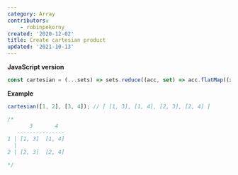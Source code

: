 ```yaml
---
category: Array
contributors:
    - robinpokorny
created: '2020-12-02'
title: Create cartesian product
updated: '2021-10-13'
---
```


**JavaScript version**

```js
const cartesian = (...sets) => sets.reduce((acc, set) => acc.flatMap((x) => set.map((y) => [...x, y])), [[]]);
```

**Example**

```js
cartesian([1, 2], [3, 4]); // [ [1, 3], [1, 4], [2, 3], [2, 4] ]

/*
       3       4
   ---------------
1 | [1, 3]  [1, 4]
  |
2 | [2, 3]  [2, 4]

*/
```

